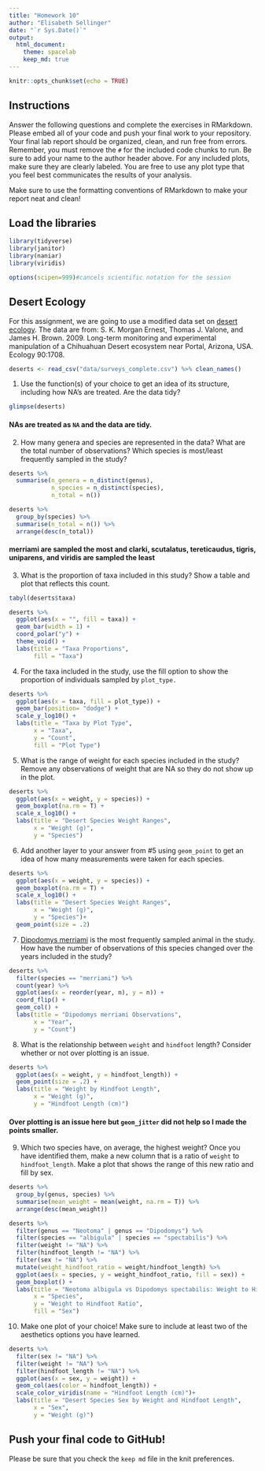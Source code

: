 ```yaml
---
title: "Homework 10"
author: "Elisabeth Sellinger"
date: "`r Sys.Date()`"
output:
  html_document: 
    theme: spacelab
    keep_md: true
---
```


```r
knitr::opts_chunk$set(echo = TRUE)
```

## Instructions
Answer the following questions and complete the exercises in RMarkdown. Please embed all of your code and push your final work to your repository. Your final lab report should be organized, clean, and run free from errors. Remember, you must remove the `#` for the included code chunks to run. Be sure to add your name to the author header above. For any included plots, make sure they are clearly labeled. You are free to use any plot type that you feel best communicates the results of your analysis.  

Make sure to use the formatting conventions of RMarkdown to make your report neat and clean!  

## Load the libraries
```r
library(tidyverse)
library(janitor)
library(naniar)
library(viridis)
``` 

```r
options(scipen=999)#cancels scientific notation for the session
```

## Desert Ecology
For this assignment, we are going to use a modified data set on [desert ecology](http://esapubs.org/archive/ecol/E090/118/). The data are from: S. K. Morgan Ernest, Thomas J. Valone, and James H. Brown. 2009. Long-term monitoring and experimental manipulation of a Chihuahuan Desert ecosystem near Portal, Arizona, USA. Ecology 90:1708.
```r
deserts <- read_csv("data/surveys_complete.csv") %>% clean_names()
```

1. Use the function(s) of your choice to get an idea of its structure, including how NA's are treated. Are the data tidy?  
```r
glimpse(deserts)
```

#### NAs are treated as `NA` and the data are tidy.

2. How many genera and species are represented in the data? What are the total number of observations? Which species is most/least frequently sampled in the study?
```r
deserts %>% 
  summarise(n_genera = n_distinct(genus),
            n_species = n_distinct(species),
            n_total = n())
```

```r
deserts %>% 
  group_by(species) %>% 
  summarise(n_total = n()) %>% 
  arrange(desc(n_total))
```

#### merriami are sampled the most and clarki, scutalatus, tereticaudus, tigris, uniparens, and viridis are sampled the least

3. What is the proportion of taxa included in this study? Show a table and plot that reflects this count.
```r
tabyl(deserts$taxa)
```

```r
deserts %>% 
  ggplot(aes(x = "", fill = taxa)) +
  geom_bar(width = 1) + 
  coord_polar("y") +
  theme_void() +
  labs(title = "Taxa Proportions",
       fill = "Taxa")
```

4. For the taxa included in the study, use the fill option to show the proportion of individuals sampled by `plot_type.`
```r
deserts %>% 
  ggplot(aes(x = taxa, fill = plot_type)) +
  geom_bar(position= "dodge") +
  scale_y_log10() +
  labs(title = "Taxa by Plot Type",
       x = "Taxa",
       y = "Count",
       fill = "Plot Type")
```

5. What is the range of weight for each species included in the study? Remove any observations of weight that are NA so they do not show up in the plot.
```r
deserts %>% 
  ggplot(aes(x = weight, y = species)) +
  geom_boxplot(na.rm = T) + 
  scale_x_log10() +
  labs(title = "Desert Species Weight Ranges",
       x = "Weight (g)",
       y = "Species")
```

6. Add another layer to your answer from #5 using `geom_point` to get an idea of how many measurements were taken for each species.
```r
deserts %>% 
  ggplot(aes(x = weight, y = species)) +
  geom_boxplot(na.rm = T) +
  scale_x_log10() +
  labs(title = "Desert Species Weight Ranges",
       x = "Weight (g)",
       y = "Species")+
  geom_point(size = .2)
```

7. [Dipodomys merriami](https://en.wikipedia.org/wiki/Merriam's_kangaroo_rat) is the most frequently sampled animal in the study. How have the number of observations of this species changed over the years included in the study?
```r
deserts %>% 
  filter(species == "merriami") %>% 
  count(year) %>% 
  ggplot(aes(x = reorder(year, n), y = n)) +
  coord_flip() +
  geom_col() +
  labs(title = "Dipodomys merriami Observations",
       x = "Year",
       y = "Count")
```

8. What is the relationship between `weight` and `hindfoot` length? Consider whether or not over plotting is an issue.
```r
deserts %>% 
  ggplot(aes(x = weight, y = hindfoot_length)) +
  geom_point(size = .2) +
  labs(title = "Weight by Hindfoot Length",
       x = "Weight (g)",
       y = "Hindfoot Length (cm)")
```

#### Over plotting is an issue here but `geom_jitter` did not help so I made the points smaller.

9. Which two species have, on average, the highest weight? Once you have identified them, make a new column that is a ratio of `weight` to `hindfoot_length`. Make a plot that shows the range of this new ratio and fill by sex.
```r
deserts %>% 
  group_by(genus, species) %>% 
  summarise(mean_weight = mean(weight, na.rm = T)) %>% 
  arrange(desc(mean_weight))
```

```r
deserts %>% 
  filter(genus == "Neotoma" | genus == "Dipodomys") %>% 
  filter(species == "albigula" | species == "spectabilis") %>% 
  filter(weight != "NA") %>% 
  filter(hindfoot_length != "NA") %>% 
  filter(sex != "NA") %>% 
  mutate(weight_hindfoot_ratio = weight/hindfoot_length) %>% 
  ggplot(aes(x = species, y = weight_hindfoot_ratio, fill = sex)) +
  geom_boxplot() +
  labs(title = "Neotoma albigula vs Dipodomys spectabilis: Weight to Hindfoot Ratio by Sex",
       x = "Species",
       y = "Weight to Hindfoot Ratio",
       fill = "Sex")
```


10. Make one plot of your choice! Make sure to include at least two of the aesthetics options you have learned.
```r
deserts %>% 
  filter(sex != "NA") %>% 
  filter(weight != "NA") %>% 
  filter(hindfoot_length != "NA") %>% 
  ggplot(aes(x = sex, y = weight)) +
  geom_col(aes(color = hindfoot_length)) +
  scale_color_viridis(name = "Hindfoot Length (cm)")+
  labs(title = "Desert Species Sex by Weight and Hindfoot Length",
       x = "Sex",
       y = "Weight (g)")
```

## Push your final code to GitHub!
Please be sure that you check the `keep md` file in the knit preferences. 